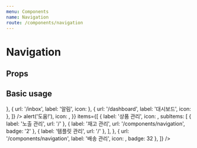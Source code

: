 ```yaml
---
menu: Components
name: Navigation
route: /components/navigation
---
```



# Navigation

## Props

<PropsTable of={Navigation} />

## Basic usage

<Playground>
  <PlayGroundContainer>
    <Navigation location="/">
      <Navigation.Section
        items={[
          { url: '/', label: '홈', icon: <Icon.Home /> },
          { url: '/inbox', label: '알림', icon: <Icon.Bell /> },
          { url: '/dashboard', label: '대시보드', icon: <Icon.Check /> },
        ]}
      />
      <Navigation.Divider />
      <Navigation.Section
        title="주문 관리"
        action={{
          onClick: () => alert('도움!'),
          icon: <Icon.Help />,
        }}
        items={[
          {
            label: '상품 관리',
            icon: <Icon.Gift />,
            subItems: [
              { label: '노출 관리', url: '/' },
              { label: '재고 관리', url: '/components/navigation', badge: '2' },
              { label: '템플릿 관리', url: '/' },
            ],
          },
          { url: '/components/navigation', label: '배송 관리', icon: <Icon.ShippingTruck />, badge: 32 },
        ]}
      />
    </Navigation>
  </PlayGroundContainer>
</Playground>
